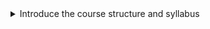 <details>

<summary>Introduce the course structure and syllabus</summary>
-   Get to know each other
-   Describe key concepts in time series analysis
-   Explore an example time series interactively
</details>
